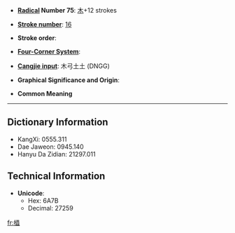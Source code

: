 * '''[[Wiktionary:Chinese radical index| Radical]] Number 75''': [[Wiktionary:Chinese radical index 木|木]]+12 strokes

* '''[[Wiktionary:Chinese total strokes index|Stroke number]]''': [[Wiktionary:Chinese total strokes index 16|16]]

* '''Stroke order''': 

* '''[[Wiktionary:Chinese four corner index|Four-Corner System]]''': 

* '''[[Wiktionary:Chinese Cangjie index|Cangjie input]]''': 木弓土土 (DNGG)

* '''Graphical Significance and Origin''': 

* '''Common Meaning'''

----

== Dictionary Information ==

* KangXi: 0555.311
* Dae Jaweon: 0945.140
* Hanyu Da Zidian: 21297.011

== Technical Information ==

* '''Unicode''':
** Hex: 6A7B
** Decimal: 27259

[[fr:橻]]